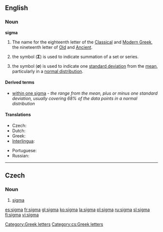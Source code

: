 {{letter_disp2|rho|[[image:Greek_uc_sigma.svg|33px]][[image:Greek_lc_sigma1.png|30px]][[image:Greek_lc_sigma2.png|23px]] |tau|σίγμα|Σ|σ}}

==English==
===Noun===
'''sigma'''

# The name for the eighteenth letter of the [[Classical Greek|Classical]] and [[Modern Greek]], the nineteenth letter of [[Old Greek|Old]] and [[Ancient Greek|Ancient]].
# {{mathematics}} the symbol ('''Σ''') is used to indicate summation of a set or series.
# {{statistics}} the symbol ('''σ''') is used to indicate one [[standard deviation]] from the [[mean]], particularly in a [[normal distribution]].

====Derived terms====
*[[within one sigma]] - ''the range from the mean, plus or minus one standard deviation, usually covering 68% of the data points in a normal distribution''

====Translations====
{{trans-top|letter of the Greek alphabet}}
*Czech: {{t|cs|sigma|n}}
*Dutch: {{t|nl|sigma|m}}
*Greek: {{t|el|σίγμα|n}}
*[[Interlingua]]: {{t|ia|sigma}}
{{trans-mid}}
*Portuguese: {{t|pt|sigma|m}}
*Russian: {{t|сигма|tr=sígma|f}}
{{trans-bottom}}

[[Category:Greek letters]]

----
==Czech==

===Noun===
{{cs-noun|g=n}}

# [[#English|sigma]]

[[Category:cs:Greek letters]]

[[es:sigma]]
[[fr:sigma]]
[[gl:sigma]]
[[ko:sigma]]
[[la:sigma]]
[[pl:sigma]]
[[ru:sigma]]
[[sl:sigma]]
[[fi:sigma]]
[[vi:sigma]]